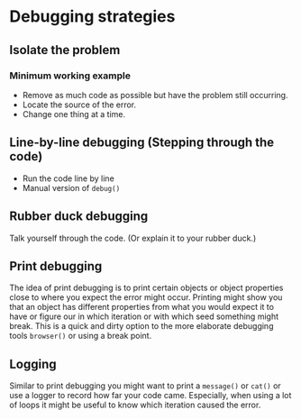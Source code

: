 # Debugging strategies

## Isolate the problem

### Minimum working example
- Remove as much code as possible but have the problem still occurring. 
- Locate the source of the error.
- Change one thing at a time.

## Line-by-line debugging (Stepping through the code)
- Run the code line by line
- Manual version of `debug()`

## Rubber duck debugging
Talk yourself through the code. (Or explain it to your rubber duck.)


## Print debugging

The idea of print debugging is to print certain objects or object properties 
close to where you expect the error might occur.
Printing might show you that an object has different properties from what you 
would expect it to have or figure our in which iteration or with which seed 
something might break. 
This is a quick and dirty option to the more elaborate debugging tools `browser()` or using a break point.

## Logging

Similar to print debugging you might want to print a `message()` or `cat()`
or use a logger to record how far your code came.
Especially, when using a lot of loops it might be useful to know which iteration caused the error.

